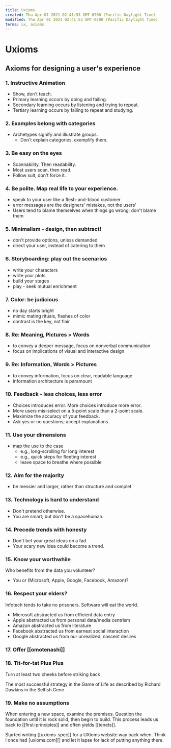 ```yaml
---
title: Uxioms
created: Thu Apr 01 2021 02:41:53 GMT-0700 (Pacific Daylight Time)
modified: Thu Apr 01 2021 02:41:53 GMT-0700 (Pacific Daylight Time)
terms: ux, axioms
---
```


# Uxioms

## Axioms for designing a user's experience

### 1. Instructive Animation

- Show, don't teach.
- Primary learning occurs by doing and failing.
- Secondary learning occurs by listening and trying to repeat.
- Tertiary learning occurs by failing to repeat and studying.

### 2. Examples belong with categories

- Archetypes signify and illustrate groups.
  - Don't explain categories, exemplify them.

### 3. Be easy on the eyes

- Scannability. Then readability.
- Most users scan, then read.
- Follow suit, don't force it.

### 4. Be polite. Map real life to your experience.

- speak to your user like a flesh-and-blood customer
- error messages are the designers' mistakes, not the users'
- Users tend to blame themselves when things go wrong; don't blame them

### 5. Minimalism - design, then subtract!

- don't provide options, unless demanded
- direct your user, instead of catering to them

### 6. Storyboarding: play out the scenarios

- write your characters
- write your plots
- build your stages
- play - seek mutual enrichment

### 7. Color: be judicious

- no day starts bright
- mimic mating rituals, flashes of color
- contrast is the key, not flair

### 8. Re: Meaning, Pictures > Words

- to convey a deeper message, focus on nonverbal communication
- focus on implications of visual and interactive design

### 9. Re: Information, Words > Pictures

- to convey information, focus on clear, readable language
- information architecture is paramount

### 10. Feedback - less choices, less error

- Choices introduces error. More choices introduce more error.
- More users mis-select on a 5-point scale than a 2-point scale.
- Maximize the accuracy of your feedback.
- Ask yes or no questions; accept explanations.

### 11. Use your dimensions

- map the use to the case
  - e.g., long-scrolling for long interest
  - e.g., quick steps for fleeting interest
  - leave space to breathe where possible

### 12. Aim for the majority

- be messier and larger, rather than structure and complet

### 13. Technology is hard to understand

- Don't pretend otherwise.
- You are smart; but don't be a spacehuman.

### 14. Precede trends with honesty

- Don't bet your great ideas on a fad
- Your scary new idea could become a trend.

### 15. Know your worthwhile

Who benefits from the data you volunteer?

- You or (Microsoft, Apple, Google, Facebook, Amazon)?

### 16. Respect your elders?

Infotech tends to take no prisoners.
Software will eat the world.

- Microsoft abstracted us from efficient data entry
- Apple abstracted us from personal data/media centrism
- Amazon abstracted us from literature
- Facebook abstracted us from earnest social interaction
- Google abstracted us from our unrealized, nascent desires

### 17. Offer [[omotenashi]]

### 18. Tit-for-tat Plus Plus

Turn at least two cheeks before striking back

The most successful strategy in the Game of Life as described by Richard Dawkins in the Selfish Gene

### 19. Make no assumptions

When entering a new space, examine the premises. Question the foundation until it is rock solid, then begin to build. This process leads us back to [[first-principles]] and often yields [[tenets]].

Started writing [[uxioms-spec]] for a UXioms website way back when. Think I once had [uxioms.com][] and let it lapse for lack of putting anything there.
